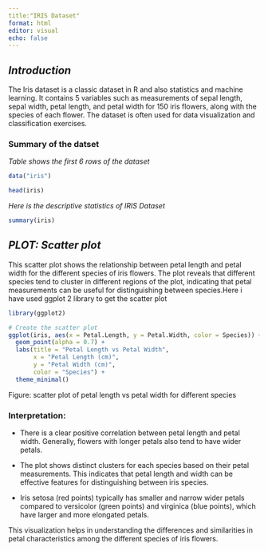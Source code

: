 ---
title:"IRIS Dataset"
format: html
editor: visual
echo: false
---

## *Introduction*

The Iris dataset is a classic dataset in R and also statistics and machine learning. It contains 5 variables such as measurements of sepal length, sepal width, petal length, and petal width for 150 iris flowers, along with the species of each flower. The dataset is often used for data visualization and classification exercises.

### Summary of the datset

*Table shows the first 6 rows of the dataset*

```{r}
data("iris")
```

```{r}
head(iris)
```

*Here is the descriptive statistics of IRIS Dataset*

```{r}
summary(iris)
```

## *PLOT: Scatter plot*

This scatter plot shows the relationship between petal length and petal width for the different species of iris flowers. The plot reveals that different species tend to cluster in different regions of the plot, indicating that petal measurements can be useful for distinguishing between species.Here i have used ggplot 2 library to get the scatter plot

```{r}
library(ggplot2)

# Create the scatter plot
ggplot(iris, aes(x = Petal.Length, y = Petal.Width, color = Species)) +
  geom_point(alpha = 0.7) +
  labs(title = "Petal Length vs Petal Width",
       x = "Petal Length (cm)",
       y = "Petal Width (cm)",
       color = "Species") +
  theme_minimal()
```

Figure: scatter plot of petal length vs petal width for different species

### Interpretation:

-   There is a clear positive correlation between petal length and petal width. Generally, flowers with longer petals also tend to have wider petals.

-   The plot shows distinct clusters for each species based on their petal measurements. This indicates that petal length and width can be effective features for distinguishing between iris species.

-   Iris setosa (red points) typically has smaller and narrow wider petals compared to versicolor (green points) and virginica (blue points), which have larger and more elongated petals.

This visualization helps in understanding the differences and similarities in petal characteristics among the different species of iris flowers.
